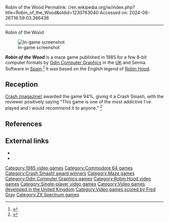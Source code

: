 Robin of the Wood
Permalink: //en.wikipedia.org/w/index.php?title=Robin_of_the_Wood&oldid=1230763040
Accessed on: 2024-06-26T16:59:03.366436



------
Robin of the Wood
{{Short description|1985 video game}}
{{Infobox video game
|title =
|image = Robin of the Wood Cover.jpg
|developer = Steve Wetherill, Paul Salmon, Stuart Fotheringham, Marc Wilding, Fred Gray
|publisher = [[Odin Computer Graphics]]
|designer =
|engine = 
|released = 1985
|genre = [[Maze game]], [[Arcade adventure]]
|modes = [[Single-player]]
|platforms = [[ZX Spectrum]], [[Commodore 64]]
}}

[[Image:ZX robinwood.png|thumb|right|In-game screenshot]]

'''''Robin of the Wood''''' is a maze game published in 1985 for a few 8-bit computer formats by [[Odin Computer Graphics]] in the [[United Kingdom|UK]] and Serma Software in [[Spain]].<ref>{{cite web|url=https://robinhoodlegend.com/video-games/|title = Robin Hood Legend| date=21 May 2011 }}</ref> It was based on the English legend of [[Robin Hood]].

==Reception==
{{Video game reviews
| award1Pub = ''Crash''
| award1 = Smash<ref>Game review, Crash magazine, [[Newsfield Publications]], issue 21, October 1985</ref>
}}
[[Crash (magazine)]] awarded the game 94%, giving it a Crash Smash, with the reviewer positively saying "This game is one of the most addictive I’ve played and I would recommend it to anyone." 
<ref>{{citation|title=Crash online, Robin of the Wood|url=http://www.crashonline.org.uk/24/robin.htm|access-date=8 February 2019|work=[[Crash (magazine)|Crash]]|date=December 1985|language=en-GB}}</ref>

==References==
{{reflist}}

==External links==
*{{WoS game|id=0004177}}
*{{Lemon64 game|id=2155}}

{{Robin Hood}}

[[Category:1985 video games]]
[[Category:Commodore 64 games]]
[[Category:Crash Smash! award winners]]
[[Category:Maze games]]
[[Category:Odin Computer Graphics games]]
[[Category:Robin Hood video games]]
[[Category:Single-player video games]]
[[Category:Video games developed in the United Kingdom]]
[[Category:Video games scored by Fred Gray]]
[[Category:ZX Spectrum games]]